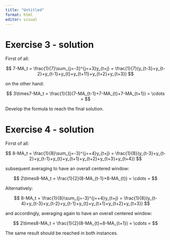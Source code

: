 ```yaml
---
title: "Untitled"
format: html
editor: visual
---
```


# Exercise 3 - solution

Firrst of all:

$$
7-MA_t = \frac{1}{7}\sum_{j=-3}^{j=+3}y_{t+j} = \frac{1}{7}(y_{t-3}+y_{t-2}+y_{t-1}+y_{t}+y_{t+11}+y_{t+2}+y_{t+3})
$$

on the other hand:

$$
3\times7-MA_t = \frac{1}{3}(7-MA_{t-1}+7-MA_{t}+7-MA_{t+1}) = \cdots = 
$$

Develop the formula to reach the final solution.

# Exercise 4 - solution

Firrst of all:

$$
8-MA_t = \frac{1}{8}\sum_{j=-3}^{j=+4}y_{t+j} = \frac{1}{8}(y_{t-3}+y_{t-2}+y_{t-1}+y_{t}+y_{t+1}+y_{t+2}+y_{t+3}+y_{t+4})
$$

subsequent averaging to have an overall centered window:

$$
2\times8-MA_t = \frac{1}{2}(8-MA_{t-1}+8-MA_{t}) = \cdots = 
$$

Alternatively:

$$
8-MA_t = \frac{1}{8}\sum_{j=-3}^{j=+4}y_{t+j} = \frac{1}{8}(y_{t-4}+y_{t-3}+y_{t-2}+y_{t-1}+y_{t}+y_{t+1}+y_{t+2}+y_{t+3})
$$

and accordingly, averaging again to have an overall centered window:

$$
2\times8-MA_t = \frac{1}{2}(8-MA_{t}+8-MA_{t+1}) = \cdots = 
$$

The same result should be reached in both instances.